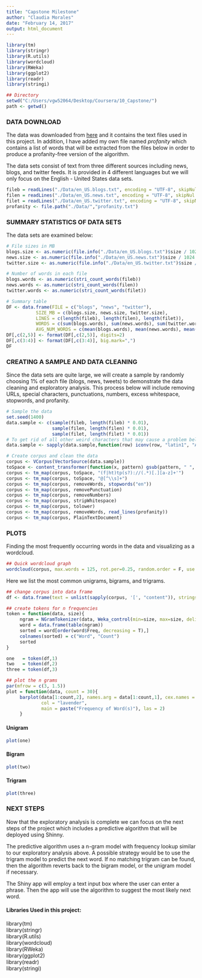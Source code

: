 ---
title: "Capstone Milestone"
author: "Claudia Morales"
date: "February 14, 2017"
output: html_document
---

```{r,echo=FALSE, message=FALSE, warning=FALSE, include=FALSE}
library(tm)
library(stringr)
library(R.utils)
library(wordcloud)
library(RWeka)
library(ggplot2)
library(readr)
library(stringi)

## Directory
setwd("C:/Users/vgw52064/Desktop/Coursera/10_Capstone/")
path <- getwd()
```

### DATA DOWNLOAD

The data was downloaded from [here](https://d396qusza40orc.cloudfront.net/dsscapstone/dataset/Coursera-SwiftKey.zip) and it contains
the text files used in this project.  In addition, I have added my own file named *profanity* which contains a list of words that will
be extracted from the files below in order to produce a profanity-free version of the algorithm.

The data sets consist of text from three different sources including news, blogs, and twitter feeds.
It is provided in 4 different languages but we will only focus on the English - United States data sets.

```{r,warning=FALSE}
fileb = readLines("./Data/en_US.blogs.txt", encoding = "UTF-8", skipNul = TRUE)
filen = readLines("./Data/en_US.news.txt", encoding = "UTF-8", skipNul = TRUE)
filet = readLines("./Data/en_US.twitter.txt", encoding = "UTF-8", skipNul = TRUE)
profanity <- file.path("./Data/","profanity.txt")
```

### SUMMARY STATISTICS OF DATA SETS

The data sets are examined below:

```{r}
# File sizes in MB
blogs.size <- as.numeric(file.info("./Data/en_US.blogs.txt")$size / 1024 ^ 2)
news.size <- as.numeric(file.info("./Data/en_US.news.txt")$size / 1024 ^ 2)
twitter.size <- as.numeric(file.info("./Data/en_US.twitter.txt")$size / 1024 ^ 2)

# Number of words in each file
blogs.words <- as.numeric(stri_count_words(fileb))
news.words <- as.numeric(stri_count_words(filen))
twitter.words <- as.numeric(stri_count_words(filet))

# Summary table
DF <- data.frame(FILE = c("blogs", "news", "twitter"),
           SIZE_MB = c(blogs.size, news.size, twitter.size),
           LINES = c(length(fileb), length(filen), length(filet)),
           WORDS = c(sum(blogs.words), sum(news.words), sum(twitter.words)),
           AVG_NUM_WORDS = c(mean(blogs.words), mean(news.words), mean(twitter.words)))
DF[,c(2,5)] <- format(DF[,c(2,5)], digits=2)
DF[,c(3:4)] <- format(DF[,c(3:4)], big.mark=",")
DF
```

### CREATING A SAMPLE AND DATA CLEANING 

Since the data sets are quite large, we will create a sample by randomly choosing 1% of each file (blogs, news, tweets) to demonstrate the 
data cleaning and exploratory analysis.
This process below will include removing URLs, special characters, punctuations, numbers, excess whitespace, stopwords, and profanity. 

```{r,warning=FALSE}
# Sample the data
set.seed(1400)
data.sample <- c(sample(fileb, length(fileb) * 0.01),
                 sample(filen, length(filen) * 0.01),
                 sample(filet, length(filet) * 0.01))
# To get rid of all other weird characters that may cause a problem below:
data.sample <- sapply(data.sample,function(row) iconv(row, "latin1", "ASCII", sub=""))

# Create corpus and clean the data
corpus <- VCorpus(VectorSource(data.sample))
toSpace <- content_transformer(function(x, pattern) gsub(pattern, " ", x))
corpus <- tm_map(corpus, toSpace, "(f|ht)tp(s?)://(.*)[.][a-z]+'")
corpus <- tm_map(corpus, toSpace, "@[^\\s]+")
corpus <- tm_map(corpus, removeWords, stopwords("en"))
corpus <- tm_map(corpus, removePunctuation)
corpus <- tm_map(corpus, removeNumbers)
corpus <- tm_map(corpus, stripWhitespace)
corpus <- tm_map(corpus, tolower)
corpus <- tm_map(corpus, removeWords, read_lines(profanity))
corpus <- tm_map(corpus, PlainTextDocument)
```

### PLOTS 

Finding the most frequently occurring words in the data and visualizing as a wordcloud. 

```{r}
## Quick wordcloud graph
wordcloud(corpus, max.words = 125, rot.per=0.25, random.order = F, use.r.layout = F, colors = brewer.pal(4, "PRGn"))
```

Here we list the most common unigrams, bigrams, and trigrams.

```{r}
## change corpus into data frame
df <- data.frame(text = unlist(sapply(corpus, '[', "content")), stringsAsFactors = F)

## create tokens for n frequencies
token = function(data, size){
     ngram = NGramTokenizer(data, Weka_control(min=size, max=size, delimiters = " \\t\\r\\n.!?,;\"()"))
     word = data.frame(table(ngram))
     sorted = word[order(word$Freq, decreasing = T),]
     colnames(sorted) = c("Word", "Count")
     sorted
}

one   = token(df,1)
two   = token(df,2)
three = token(df,3)

## plot the n grams
par(mfrow = c(3, 1.5))
plot = function(data, count = 30){
     barplot(data[1:count,2], names.arg = data[1:count,1], cex.names = .6, axis.lty = 1, srt = 45,
             col = "lavender", 
             main = paste("Frequency of Word(s)"), las = 2)
     }
```


#### Unigram

```{r}
plot(one)
```
     

#### Bigram

```{r}
plot(two)
```
  
#### Trigram

```{r}
plot(three)
```
  
### NEXT STEPS

Now that the exploratory analysis is complete we can focus on the next steps of the  project which includes a predictive algorithm
that will be deployed using Shinny.

The predictive algorithm uses a n-gram model with frequency lookup similar to our exploratory analysis above. A possible strategy would be 
to use the trigram model to predict the next word. If no matching trigram can be found, then the algorithm reverts back to the bigram model,
or the unigram model if necessary.

The Shiny app will employ a text input box where the user can enter a phrase. Then the app will use the algorithm to suggest the most
likely next word. 

#### Libraries Used in this project:
     
library(tm)  
library(stringr)  
library(R.utils)  
library(wordcloud)  
library(RWeka)  
library(ggplot2)  
library(readr)  
library(stringi)  

